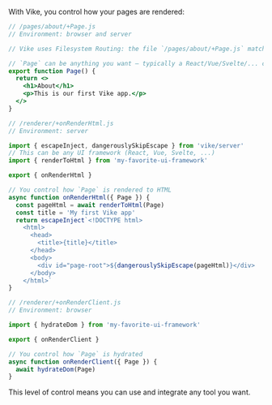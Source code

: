 With Vike, you control how your pages are rendered:

```jsx
// /pages/about/+Page.js
// Environment: browser and server

// Vike uses Filesystem Routing: the file `/pages/about/+Page.js` matches the URL `/about`.

// `Page` can be anything you want — typically a React/Vue/Svelte/... component.
export function Page() {
  return <>
    <h1>About</h1>
    <p>This is our first Vike app.</p>
  </>
}
```

```js
// /renderer/+onRenderHtml.js
// Environment: server

import { escapeInject, dangerouslySkipEscape } from 'vike/server'
// This can be any UI framework (React, Vue, Svelte, ...)
import { renderToHtml } from 'my-favorite-ui-framework'

export { onRenderHtml }

// You control how `Page` is rendered to HTML
async function onRenderHtml({ Page }) {
  const pageHtml = await renderToHtml(Page)
  const title = 'My first Vike app'
  return escapeInject`<!DOCTYPE html>
    <html>
      <head>
        <title>{title}</title>
      </head>
      <body>
        <div id="page-root">${dangerouslySkipEscape(pageHtml)}</div>
      </body>
    </html>`
}
```

```js
// /renderer/+onRenderClient.js
// Environment: browser

import { hydrateDom } from 'my-favorite-ui-framework'

export { onRenderClient }

// You control how `Page` is hydrated
async function onRenderClient({ Page }) {
  await hydrateDom(Page)
}
```

This level of control means you can use and integrate any tool you want.
